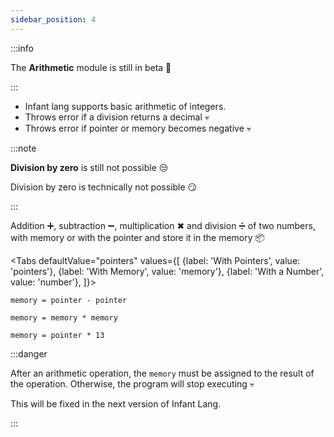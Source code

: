 ```yaml
---
sidebar_position: 4
---
```



:::info

The **Arithmetic** module is still in beta 👶

:::

- Infant lang supports basic arithmetic of integers.
- Throws error if a division returns a decimal 💀
- Throws error if pointer or memory becomes negative 💀

:::note

**Division by zero** is still not possible 😒

Division by zero is technically not possible 😏

:::

Addition ➕, subtraction ➖, multiplication ✖ and division ➗ of two numbers, with memory or with the pointer and store it in the memory 📦

<Tabs
    defaultValue="pointers"
    values={[
        {label: 'With Pointers', value: 'pointers'},
        {label: 'With Memory', value: 'memory'},
        {label: 'With a Number', value: 'number'},
    ]}>
<TabItem value="pointers">

    memory = pointer - pointer

</TabItem>
<TabItem value="memory">

    memory = memory * memory

</TabItem>
<TabItem value="number">

    memory = pointer * 13

</TabItem>
</Tabs>

:::danger

After an arithmetic operation, the `memory` must be assigned to the result of the operation. Otherwise, the program will stop executing 💀

This will be fixed in the next version of Infant Lang.

:::